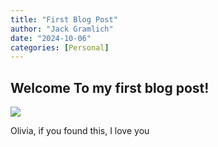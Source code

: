 ```yaml
---
title: "First Blog Post"
author: "Jack Gramlich"
date: "2024-10-06"
categories: [Personal]
---
```


## Welcome To my first blog post!

![](thumbnail.jpg)


Olivia, if you found this, I love you
